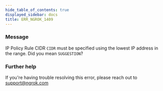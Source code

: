 ```yaml
---
hide_table_of_contents: true
displayed_sidebar: docs
title: ERR_NGROK_1409
---
```


### Message

IP Policy Rule CIDR `CIDR` must be specified using the lowest IP address in the range. Did you mean `SUGGESTION`?

<ErrorDetails />

### Further help

If you're having trouble resolving this error, please reach out to [support@ngrok.com](mailto:support@ngrok.com?subject=Help%20with%20ERR_NGROK_1409)
